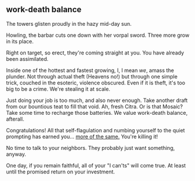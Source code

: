 ## work-death balance

The towers glisten proudly in the hazy mid-day sun.

Howling, the barbar cuts one down with her vorpal sword. Three more grow in its place.

Right on target, so erect, they're coming straight at you. You have already been assimilated.

Inside one of the hottest and fastest growing, I, I mean _we_, amass the plunder. Not through actual theft (Heavens no!) but through one simple trick, couched in the esoteric, violence obscured. Even if it is theft, it's too big to be a crime. We're stealing it at scale.

Just doing your job is too much, and also never enough. Take another draft from our bountious teat to fill that void. Ah, fresh Citra. Or is that Mosaic? Take some time to recharge those batteries. We value work-death balance, afterall.

Congratulations! All that self-flagulation and numbing yourself to the quiet prompting has earned you... [more of the same.](https://experimentalhistory.substack.com/p/excuse-me-but-why-are-you-eating) You're killing it!

No time to talk to your neighbors. They probably just want something, anyway.

One day, if you remain faithful, all of your "I can'ts" will come true. At least until the promised return on your investment.

